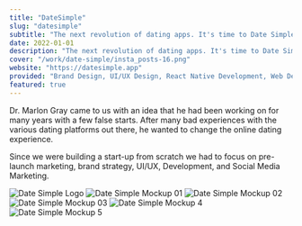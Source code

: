 ```yaml
---
title: "DateSimple"
slug: "datesimple"
subtitle: "The next revolution of dating apps. It's time to Date Simple!"
date: 2022-01-01
description: "The next revolution of dating apps. It's time to Date Simple!"
cover: "/work/date-simple/insta_posts-16.png"
website: "https://datesimple.app" 
provided: "Brand Design, UI/UX Design, React Native Development, Web Development"
featured: true
---
```


Dr. Marlon Gray came to us with an idea that he had been working on for many years with a few
false starts. After many bad experiences with the various dating platforms out there, he wanted
to change the online dating experience.

Since we were building a start-up from scratch we had to focus on pre-launch marketing, brand
strategy, UI/UX, Development, and Social Media Marketing.

![Date Simple Logo](/work/date-simple/DateSimple_Combo_Logo_2.jpeg)
![Date Simple Mockup 01](/work/date-simple/DateSimple_Squarespace-01.png)
![Date Simple Mockup 02](/work/date-simple/DateSimple_Squarespace-02.jpeg)
![Date Simple Mockup 03](/work/date-simple/DateSimple_Squarespace-03.png)
![Date Simple Mockup 4](/work/date-simple/DateSimple_Squarespace-04.jpeg)
![Date Simple Mockup 5](/work/date-simple/DateSimple_Stationery_Mockup.jpeg)
